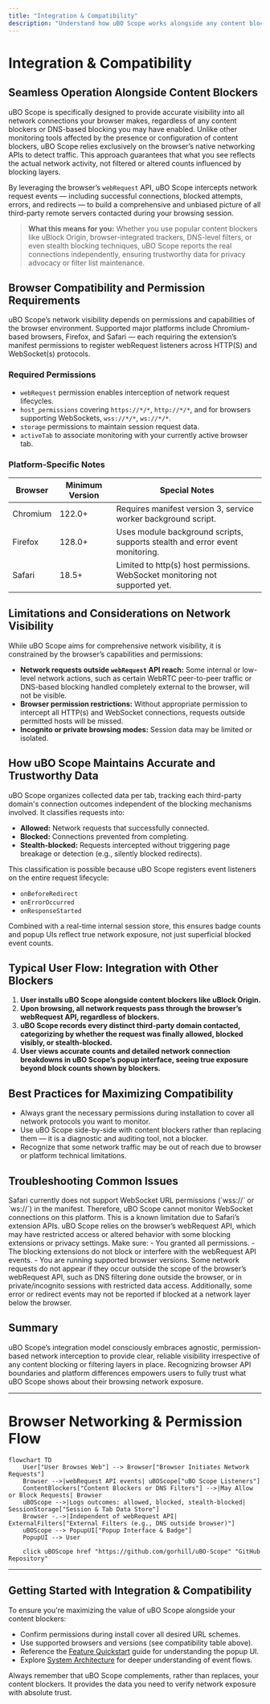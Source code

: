 ```yaml
---
title: "Integration & Compatibility"
description: "Understand how uBO Scope works alongside any content blocker or DNS-based blocking, relying solely on browser networking APIs. Find out about browser compatibility and limitations regarding network visibility for complete trust in reporting."
---
```


# Integration & Compatibility

## Seamless Operation Alongside Content Blockers

uBO Scope is specifically designed to provide accurate visibility into all network connections your browser makes, regardless of any content blockers or DNS-based blocking you may have enabled. Unlike other monitoring tools affected by the presence or configuration of content blockers, uBO Scope relies exclusively on the browser’s native networking APIs to detect traffic. This approach guarantees that what you see reflects the actual network activity, not filtered or altered counts influenced by blocking layers.

By leveraging the browser’s `webRequest` API, uBO Scope intercepts network request events — including successful connections, blocked attempts, errors, and redirects — to build a comprehensive and unbiased picture of all third-party remote servers contacted during your browsing session.

> **What this means for you:** Whether you use popular content blockers like uBlock Origin, browser-integrated trackers, DNS-level filters, or even stealth blocking techniques, uBO Scope reports the real connections independently, ensuring trustworthy data for privacy advocacy or filter list maintenance.


## Browser Compatibility and Permission Requirements

uBO Scope’s network visibility depends on permissions and capabilities of the browser environment. Supported major platforms include Chromium-based browsers, Firefox, and Safari — each requiring the extension’s manifest permissions to register webRequest listeners across HTTP(S) and WebSocket(s) protocols.

### Required Permissions

- `webRequest` permission enables interception of network request lifecycles.
- `host_permissions` covering `https://*/*`, `http://*/*`, and for browsers supporting WebSockets, `wss://*/*`, `ws://*/*`.
- `storage` permissions to maintain session request data.
- `activeTab` to associate monitoring with your currently active browser tab.

### Platform-Specific Notes

| Browser        | Minimum Version           | Special Notes                                   |
| -------------- | ------------------------ | ---------------------------------------------- |
| Chromium       | 122.0+                   | Requires manifest version 3, service worker background script. |
| Firefox        | 128.0+                   | Uses module background scripts, supports stealth and error event monitoring. |
| Safari         | 18.5+                    | Limited to http(s) host permissions. WebSocket monitoring not supported yet. |


## Limitations and Considerations on Network Visibility

While uBO Scope aims for comprehensive network visibility, it is constrained by the browser’s capabilities and permissions:

- **Network requests outside `webRequest` API reach:** Some internal or low-level network actions, such as certain WebRTC peer-to-peer traffic or DNS-based blocking handled completely external to the browser, will not be visible.
- **Browser permission restrictions:** Without appropriate permission to intercept all HTTP(s) and WebSocket connections, requests outside permitted hosts will be missed.
- **Incognito or private browsing modes:** Session data may be limited or isolated.


## How uBO Scope Maintains Accurate and Trustworthy Data

uBO Scope organizes collected data per tab, tracking each third-party domain's connection outcomes independent of the blocking mechanisms involved. It classifies requests into:

- **Allowed:** Network requests that successfully connected.
- **Blocked:** Connections prevented from completing.
- **Stealth-blocked:** Requests intercepted without triggering page breakage or detection (e.g., silently blocked redirects).

This classification is possible because uBO Scope registers event listeners on the entire request lifecycle:

- `onBeforeRedirect`
- `onErrorOccurred`
- `onResponseStarted`

Combined with a real-time internal session store, this ensures badge counts and popup UIs reflect true network exposure, not just superficial blocked event counts.


## Typical User Flow: Integration with Other Blockers

1. **User installs uBO Scope alongside content blockers like uBlock Origin.**
2. **Upon browsing, all network requests pass through the browser’s webRequest API, regardless of blockers.**
3. **uBO Scope records every distinct third-party domain contacted, categorizing by whether the request was finally allowed, blocked visibly, or stealth-blocked.**
4. **User views accurate counts and detailed network connection breakdowns in uBO Scope’s popup interface, seeing true exposure beyond block counts shown by blockers.**


## Best Practices for Maximizing Compatibility

- Always grant the necessary permissions during installation to cover all network protocols you want to monitor.
- Use uBO Scope side-by-side with content blockers rather than replacing them — it is a diagnostic and auditing tool, not a blocker.
- Recognize that some network traffic may be out of reach due to browser or platform technical limitations.


## Troubleshooting Common Issues

<AccordionGroup title="Common Integration & Compatibility Issues">
<Accordion title="Why am I not seeing WebSocket connections on Safari?">
Safari currently does not support WebSocket URL permissions (`wss://` or `ws://`) in the manifest. Therefore, uBO Scope cannot monitor WebSocket connections on this platform. This is a known limitation due to Safari’s extension APIs.
</Accordion>
<Accordion title="Badge count not updating when using certain content blockers">
uBO Scope relies on the browser’s webRequest API, which may have restricted access or altered behavior with some blocking extensions or privacy settings. Make sure:
- You granted all permissions.
- The blocking extensions do not block or interfere with the webRequest API events.
- You are running supported browser versions.
</Accordion>
<Accordion title="Network requests are missing or incomplete in popup details">
Some network requests do not appear if they occur outside the scope of the browser’s webRequest API, such as DNS filtering done outside the browser, or in private/incognito sessions with restricted data access. Additionally, some error or redirect events may not be reported if blocked at a network layer below the browser.
</Accordion>
</AccordionGroup>


## Summary

uBO Scope’s integration model consciously embraces agnostic, permission-based network interception to provide clear, reliable visibility irrespective of any content blocking or filtering layers in place. Recognizing browser API boundaries and platform differences empowers users to fully trust what uBO Scope shows about their browsing network exposure.

---

# Browser Networking & Permission Flow

```mermaid
flowchart TD
    User["User Browses Web"] --> Browser["Browser Initiates Network Requests"]
    Browser -->|webRequest API events| uBOScope["uBO Scope Listeners"]
    ContentBlockers["Content Blockers or DNS Filters"] -->|May Allow or Block Requests| Browser
    uBOScope -->|Logs outcomes: allowed, blocked, stealth-blocked| SessionStorage["Session & Tab Data Store"]
    Browser -.->|Independent of webRequest API| ExternalFilters["External Filters (e.g., DNS outside browser)"]
    uBOScope --> PopupUI["Popup Interface & Badge"]
    PopupUI --> User

    click uBOScope href "https://github.com/gorhill/uBO-Scope" "GitHub Repository"
```

---

## Getting Started with Integration & Compatibility

To ensure you're maximizing the value of uBO Scope alongside your content blockers:

- Confirm permissions during install cover all desired URL schemes.
- Use supported browsers and versions (see compatibility table above).
- Reference the [Feature Quickstart](/overview/feature-overview-and-integration/feature-quickstart) guide for understanding the popup UI.
- Explore [System Architecture](/overview/architecture-and-core-concepts/system-architecture) for deeper understanding of event flows.


<Tip>
Always remember that uBO Scope complements, rather than replaces, your content blockers. It provides the data you need to verify network exposure with absolute trust.
</Tip>